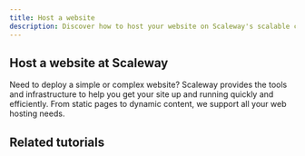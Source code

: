 ```yaml
---
title: Host a website
description: Discover how to host your website on Scaleway's scalable cloud platform.
---
```


## Host a website at Scaleway
Need to deploy a simple or complex website? Scaleway provides the tools and infrastructure to help you get your site up and running quickly and efficiently. From static pages to dynamic content, we support all your web hosting needs.

<Grid>
    <SummaryCard
        title="Choose a deployment method"
        icon="info"
        description="Compare the tradeoffs and benefits of different technologies."
        label="Read more"
        url="/account/reference-content/use-case-informational-website/"
    />
    <SummaryCard
        title="Host a static website on Object Storage"
        icon="rocket"
        description="The Bucket Website feature allows you to easily deploy static content, and use your own domain name."
        label="Read more"
        url="/object-storage/how-to/use-bucket-website/"
    />
</Grid>

<Grid>
    <SummaryCard
        title="How to manage your Web Hosting with cPanel"
        icon="help-circle-outline"
        description="Compare the tradeoffs and benefits of different technologies."
        label="Read more"
        url="/webhosting/how-to/manage-cpanel-webhosting/"
    />
    <SummaryCard
        title="One-click WordPress deployment with Scaleway InstantApps"
        icon="book-open-outline"
        description="Quickly set up WordPress on a Scaleway Instance"
        label="Read more"
        url="/tutorials/wordpress-instantapp/"
    />
</Grid>

## Related tutorials

<UseCaseList category="website-hosting" />